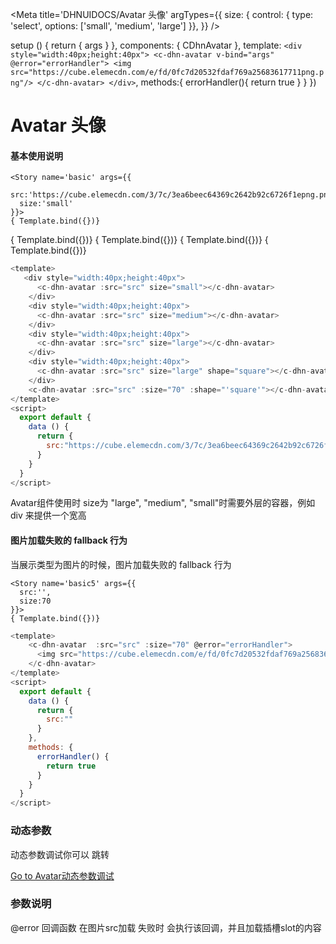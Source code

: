 
<Meta title='DHNUIDOCS/Avatar 头像' argTypes={{
  size: { control: { type: 'select', options: ['small', 'medium', 'large'] }},
}} />


  setup () {
    return {
      args
    }
  },
  components: { CDhnAvatar },
  template: `
    <div style="width:40px;height:40px">
      <c-dhn-avatar v-bind="args" @error="errorHandler">
      <img src="https://cube.elemecdn.com/e/fd/0fc7d20532fdaf769a25683617711png.png"/>
      </c-dhn-avatar>
      </div>
  `,
  methods:{
    errorHandler(){
      return true
    }
  }
})




# Avatar 头像


#### 基本使用说明

<Preview>
    
    <Story name='basic' args={{
      src:'https://cube.elemecdn.com/3/7c/3ea6beec64369c2642b92c6726f1epng.png',
      size:'small'
    }}>
    { Template.bind({})}
  </Story>
      <Story name='basic1' args={{
      src:'https://cube.elemecdn.com/3/7c/3ea6beec64369c2642b92c6726f1epng.png',
      size:'medium'
    }}>
    { Template.bind({})}
  </Story>
      <Story name='basic2' args={{
      src:'https://cube.elemecdn.com/3/7c/3ea6beec64369c2642b92c6726f1epng.png',
      size:'large'
    }}>
    { Template.bind({})}
  </Story>
    <Story name='basic3' args={{
      src:'https://cube.elemecdn.com/3/7c/3ea6beec64369c2642b92c6726f1epng.png',
      size:'large',
      shape:"square"
    }}>
    { Template.bind({})}
  </Story>
      <Story name='basic4' args={{
      src:'https://cube.elemecdn.com/3/7c/3ea6beec64369c2642b92c6726f1epng.png',
      size:70,
      shape:"square"
    }}>
    { Template.bind({})}
  </Story>
  
</Preview>

```javascript
<template>
   <div style="width:40px;height:40px">
      <c-dhn-avatar :src="src" size="small"></c-dhn-avatar>
    </div>
    <div style="width:40px;height:40px">
      <c-dhn-avatar :src="src" size="medium"></c-dhn-avatar>
    </div>
    <div style="width:40px;height:40px">
      <c-dhn-avatar :src="src" size="large"></c-dhn-avatar>
    </div>
    <div style="width:40px;height:40px">
      <c-dhn-avatar :src="src" size="large" shape="square"></c-dhn-avatar>
    </div>
    <c-dhn-avatar :src="src" :size="70" :shape="'square'"></c-dhn-avatar>
</template>
<script>
  export default {
    data () {
      return {
        src:"https://cube.elemecdn.com/3/7c/3ea6beec64369c2642b92c6726f1epng.png"
      }
    }
  }
</script>
```

Avatar组件使用时 size为 "large", "medium", "small"时需要外层的容器，例如div 来提供一个宽高






#### 图片加载失败的 fallback 行为

当展示类型为图片的时候，图片加载失败的 fallback 行为

<Preview>
    
    <Story name='basic5' args={{
      src:'',
      size:70
    }}>
    { Template.bind({})}
  </Story>
</Preview>

```javascript
<template>
    <c-dhn-avatar  :src="src" :size="70" @error="errorHandler">
      <img src="https://cube.elemecdn.com/e/fd/0fc7d20532fdaf769a25683617711png.png"/>
    </c-dhn-avatar>
</template>
<script>
  export default {
    data () {
      return {
        src:""
      }
    },
    methods: {
      errorHandler() {
        return true
      }
    }
  }
</script>
```






### 动态参数

动态参数调试你可以 跳转

[Go to Avatar动态参数调试](?path=/docs/dhnui-avatar--index)

[^_^]:<ArgsTable story="basic"/> 

### 参数说明

<ArgsTable of={CDhnAvatar}/>



@error 回调函数 在图片src加载 失败时 会执行该回调，并且加载插槽slot的内容



